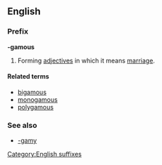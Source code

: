==English==
===Prefix===
'''-gamous'''

#Forming [[adjective]]s in which it means [[marriage]].

====Related terms====
*[[bigamous]]
*[[monogamous]]
*[[polygamous]]

===See also===
*[[-gamy]]
[[Category:English suffixes]]